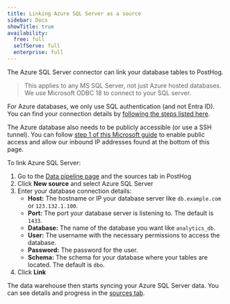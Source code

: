 ```yaml
---
title: Linking Azure SQL Server as a source
sidebar: Docs
showTitle: true
availability:
  free: full
  selfServe: full
  enterprise: full
---
```


The Azure SQL Server connector can link your database tables to PostHog.

> This applies to any MS SQL Server, not just Azure hosted databases. We use Microsoft ODBC 18 to connect to your SQL server.

For Azure databases, we only use SQL authentication (and not Entra ID). You can find your connection details by [following the steps listed here](https://learn.microsoft.com/en-us/azure/azure-sql/database/connect-query-content-reference-guide?view=azuresql#get-adonet-connection-information-optional---sql-database-only).

The Azure database also needs to be publicly accessible (or use a SSH tunnel). You can follow [step 1 of this Microsoft guide](https://learn.microsoft.com/en-us/azure/azure-sql/database/azure-sql-python-quickstart?view=azuresql&tabs=windows%2Csql-auth#configure-the-database) to enable public access and allow our inbound IP addresses found at the bottom of this page.

To link Azure SQL Server:

1. Go to the [Data pipeline page](https://us.posthog.com/pipeline/sources) and the sources tab in PostHog
2. Click **New source** and select Azure SQL Server
3. Enter your database connection details:
    - **Host:** The hostname or IP your database server like `db.example.com` or `123.132.1.100`.
    - **Port:** The port your database server is listening to. The default is `1433`.
    - **Database:** The name of the database you want like `analytics_db`.
    - **User:** The username with the necessary permissions to access the database.
    - **Password:** The password for the user.
    - **Schema:** The schema for your database where your tables are located. The default is `dbo`.
4. Click **Link**

The data warehouse then starts syncing your Azure SQL Server data. You can see details and progress in the [sources tab](https://us.posthog.com/pipeline/sources).



<InboundIpAddresses />
